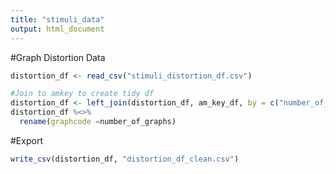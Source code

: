 ```yaml
---
title: "stimuli_data"
output: html_document
---
```


#Graph Distortion Data
```r
distortion_df <- read_csv("stimuli_distortion_df.csv") 
```

```r
#Join to amkey to create tidy df
distortion_df <- left_join(distortion_df, am_key_df, by = c("number_of_graphs" ="question"))
distortion_df %<>% 
  rename(graphcode =number_of_graphs)
```

#Export
```r
write_csv(distortion_df, "distortion_df_clean.csv")
```


